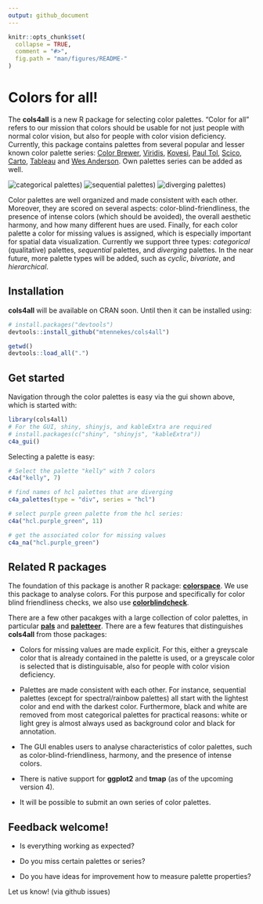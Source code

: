 ```yaml
---
output: github_document
---
```


<!-- README.md is generated from README.Rmd. Please edit that file -->

```r
knitr::opts_chunk$set(
  collapse = TRUE,
  comment = "#>",
  fig.path = "man/figures/README-"
)
```

# Colors for all!

The **cols4all** is a new R package for selecting color palettes. "Color for all" refers to our mission that colors should be usable for not just people with normal color vision, but also for people with color vision deficiency. Currently, this package contains palettes from several popular and lesser known color palette series: [Color Brewer](https://colorbrewer2.org), [Viridis](http://bids.github.io/colormap/), [Kovesi](https://colorcet.com/), [Paul Tol](https://personal.sron.nl/~pault/), [Scico](https://www.fabiocrameri.ch/colourmaps/), [Carto](https://carto.com/carto-colors/), [Tableau](https://www.tableau.com/about/blog/2016/7/colors-upgrade-tableau-10-56782) and [Wes Anderson](https://github.com/karthik/wesanderson). Own palettes series can be added as well.

![categorical palettes)](https://user-images.githubusercontent.com/2444081/155185594-a52c361f-7113-40fe-82ea-94e782c27be4.png)
![sequential palettes)](https://user-images.githubusercontent.com/2444081/155185615-9356443d-8a18-40a6-bc9e-d2e0d8e26eb4.png)
![diverging palettes)](https://user-images.githubusercontent.com/2444081/155185638-3d05a045-c794-4eab-b994-88c0b58196e2.png)


Color palettes are well organized and made consistent with each other. Moreover, they are scored on several aspects: color-blind-friendliness, the presence of intense colors (which should be avoided), the overall aesthetic harmony, and how many different hues are used. Finally, for each color palette a color for missing values is assigned, which is especially important for spatial data visualization. Currently we support three types: *categorical* (qualitative) palettes, *sequential* palettes, and *diverging* palettes. In the near future, more palette types will be added, such as *cyclic*, *bivariate*, and *hierarchical*. 

## Installation

**cols4all** will be available on CRAN soon. Until then it can be installed using:

```r
# install.packages("devtools")
devtools::install_github("mtennekes/cols4all")
```

```r
getwd()
devtools::load_all(".")
```

## Get started

Navigation through the color palettes is easy via the gui shown above, which is started with:


```r
library(cols4all)
# For the GUI, shiny, shinyjs, and kableExtra are required
# install.packages(c("shiny", "shinyjs", "kableExtra"))
c4a_gui()
```

Selecting a palette is easy:

```r
# Select the palette "kelly" with 7 colors
c4a("kelly", 7)

# find names of hcl palettes that are diverging
c4a_palettes(type = "div", series = "hcl")

# select purple green palette from the hcl series:
c4a("hcl.purple_green", 11)

# get the associated color for missing values
c4a_na("hcl.purple_green")
```



## Related R packages

The foundation of this package is another R package: [**colorspace**](https://colorspace.r-forge.r-project.org/). We use this package to analyse colors. For this purpose and specifically for color blind friendliness checks, we also use [**colorblindcheck**](https://github.com/Nowosad/colorblindcheck).

There are a few other pacakges with a large collection of color palettes, in particular [**pals**](https://kwstat.github.io/pals/) and [**paletteer**](https://github.com/EmilHvitfeldt/paletteer). There are a few features that distinguishes **cols4all** from those packages:

* Colors for missing values are made explicit. For this, either a greyscale color that is already contained in the palette is used, or a greyscale color is selected that is distinguisable, also for people with color vision deficiency.

* Palettes are made consistent with each other. For instance, sequential palettes (except for spectral/rainbow palettes) all start with the lightest color and end with the darkest color. Furthermore, black and white are removed from most categorical palettes for practical reasons: white or light grey is almost always used as background color and black for annotation.

* The GUI enables users to analyse characteristics of color palettes, such as color-blind-friendliness, harmony, and the presence of intense colors.

* There is native support for **ggplot2** and **tmap** (as of the upcoming version 4).

* It will be possible to submit an own series of color palettes.

## Feedback welcome!

* Is everything working as expected?

* Do you miss certain palettes or series?

* Do you have ideas for improvement how to measure palette properties?

Let us know! (via github issues)
